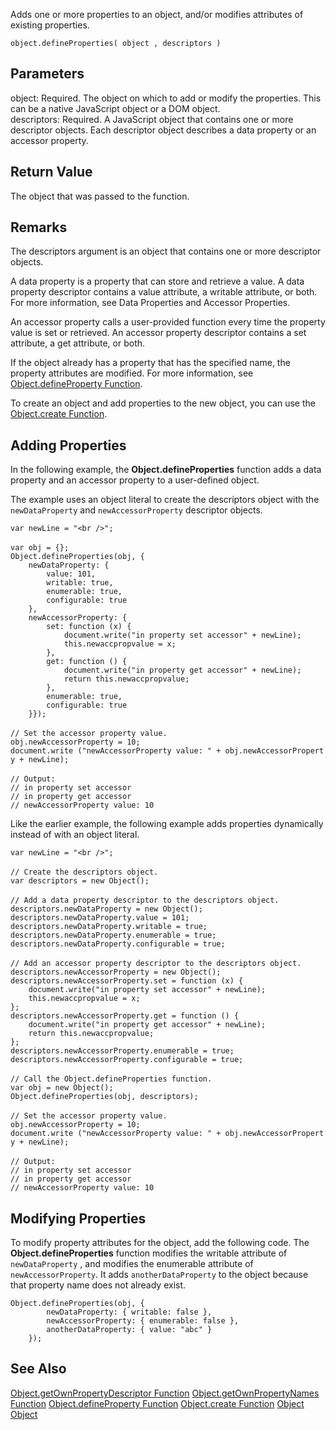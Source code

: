 Adds one or more properties to an object, and/or modifies attributes of existing properties.

 object.defineProperties( object , descriptors )
==Parameters==
; object: Required. The object on which to add or modify the properties. This can be a native JavaScript object or a DOM object.
; descriptors: Required. A JavaScript object that contains one or more descriptor objects. Each descriptor object describes a data property or an accessor property.

==Return Value==
The object that was passed to the function.


==Remarks==
The descriptors argument is an object that contains one or more descriptor objects.

A data property is a property that can store and retrieve a value. A data property descriptor contains a value attribute, a writable attribute, or both. For more information, see Data Properties and Accessor Properties.

An accessor property calls a user-provided function every time the property value is set or retrieved. An accessor property descriptor contains a set attribute, a get attribute, or both.

If the object already has a property that has the specified name, the property attributes are modified. For more information, see [[javascript/Object/defineProperty|Object.defineProperty Function]].

To create an object and add properties to the new object, you can use the [[javascript/Object/create|Object.create Function]].


==Adding Properties==
In the following example, the '''Object.defineProperties''' function adds a data property and an accessor property to a user-defined object.

The example uses an object literal to create the descriptors object with the <code>newDataProperty</code> and <code>newAccessorProperty</code> descriptor objects.

 var newLine = "&lt;br /&gt;";
 
 var obj = {};
 Object.defineProperties(obj, {
     newDataProperty: {
         value: 101,
         writable: true,
         enumerable: true,
         configurable: true
     },
     newAccessorProperty: {
         set: function (x) {
             document.write("in property set accessor" + newLine);
             this.newaccpropvalue = x;
         },
         get: function () {
             document.write("in property get accessor" + newLine);
             return this.newaccpropvalue;
         },
         enumerable: true,
         configurable: true
     }});
 
 // Set the accessor property value.
 obj.newAccessorProperty = 10;
 document.write ("newAccessorProperty value: " + obj.newAccessorProperty + newLine);
 
 // Output:
 // in property set accessor
 // in property get accessor
 // newAccessorProperty value: 10
Like the earlier example, the following example adds properties dynamically instead of with an object literal.

 var newLine = "&lt;br /&gt;";
 
 // Create the descriptors object.
 var descriptors = new Object();
 
 // Add a data property descriptor to the descriptors object.
 descriptors.newDataProperty = new Object();
 descriptors.newDataProperty.value = 101;
 descriptors.newDataProperty.writable = true;
 descriptors.newDataProperty.enumerable = true;
 descriptors.newDataProperty.configurable = true;
 
 // Add an accessor property descriptor to the descriptors object.
 descriptors.newAccessorProperty = new Object();
 descriptors.newAccessorProperty.set = function (x) {
     document.write("in property set accessor" + newLine);
     this.newaccpropvalue = x;
 };
 descriptors.newAccessorProperty.get = function () {
     document.write("in property get accessor" + newLine);
     return this.newaccpropvalue;
 };
 descriptors.newAccessorProperty.enumerable = true;
 descriptors.newAccessorProperty.configurable = true;
 
 // Call the Object.defineProperties function.
 var obj = new Object();
 Object.defineProperties(obj, descriptors);
 
 // Set the accessor property value.
 obj.newAccessorProperty = 10;
 document.write ("newAccessorProperty value: " + obj.newAccessorProperty + newLine);
 
 // Output:
 // in property set accessor
 // in property get accessor
 // newAccessorProperty value: 10

==Modifying Properties==
To modify property attributes for the object, add the following code. The '''Object.defineProperties''' function modifies the writable attribute of <code>newDataProperty</code> , and modifies the enumerable attribute of <code>newAccessorProperty</code>. It adds <code>anotherDataProperty</code> to the object because that property name does not already exist.

 Object.defineProperties(obj, {
         newDataProperty: { writable: false },
         newAccessorProperty: { enumerable: false },
         anotherDataProperty: { value: "abc" }
     });

==See Also==

              

              

              

              

              
[[javascript/Object/getOwnPropertyDescriptor|Object.getOwnPropertyDescriptor Function]]
[[javascript/Object/getOwnPropertyNames|Object.getOwnPropertyNames Function]]
[[javascript/Object/defineProperty|Object.defineProperty Function]]
[[javascript/Object/create|Object.create Function]]
[[javascript/Object|Object Object]]
